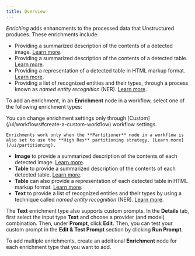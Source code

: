 ```yaml
---
title: Overview
---
```


_Enriching_ adds enhancments to the processed data that Unstructured produces. These enrichments include:

- Providing a summarized description of the contents of a detected image. [Learn more](/ui/enriching/image-descriptions).
- Providing a summarized description of the contents of a detected table. [Learn more](/ui/enriching/table-descriptions).
- Providing a representation of a detected table in HTML markup format. [Learn more](/ui/enriching/table-to-html).
- Providing a list of recognized entities and their types, through a process known as _named entity recognition_ (NER). [Learn more](/ui/enriching/ner).

To add an enrichment, in an **Enrichment** node in a workflow, select one of the following enrichment types:

<Note>
    You can change enrichment settings only through [Custom](/ui/workflows#create-a-custom-workflow) workflow settings.

    Enrichments work only when the **Partitioner** node in a workflow is also set to use the **High Res** partitioning strategy. [Learn more](/ui/partitioning).
</Note>

- **Image** to provide a summarized description of the contents of each detected image. [Learn more](/ui/enriching/image-descriptions).
- **Table** to provide a summarized description of the contents of each detected table. [Learn more](/ui/enriching/table-descriptions).
- **Table** can also provide a representation of each detected table in HTML markup format. [Learn more](/ui/enriching/table-to-html).
- **Text** to provide a list of recognized entities and their types by using a technique called _named entity recognition_ (NER). [Learn more](/ui/enriching/ner).

The **Text** enrichment type also supports custom prompts. In the **Details** tab, first select the input type **Text** and choose a provider (and model) combination. Then, under **Prompt**, click **Edit**.
Then, you can test your custom prompt in the **Edit & Test Prompt** section by clicking **Run Prompt**.

To add multiple enrichments, create an additional **Enrichment** node for each enrichment type that you want to add.
